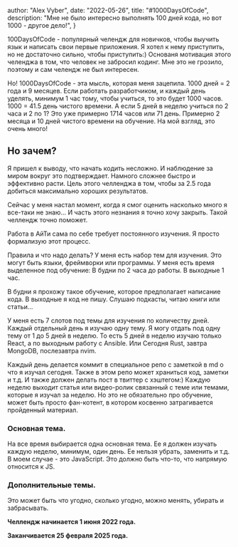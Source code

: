 
  author: "Alex Vyber",
  date: "2022-05-26",
  title: "#1000DaysOfCode",
  description:
    "Мне не было интересно выполнять 100 дней кода, но вот 1000 - другое дело!",
}


100DaysOfCode - популярный челендж для новичков, чтобы выучить язык и написать свои первые приложения. Я хотел к нему приступить, но не достаточно сильно, чтобы приступить:)
Основаня мотивация этого челенджа в том, что человек не забросил кодинг. Мне это не грозило, поэтому и сам челендж не был интересен.

Но! 1000DaysOfCode - эта мысль, которая меня зацепила.
1000 дней = 2 года и 9 месяцев.
Если работать разработчиком, и каждый день уделять, минимум 1 час тому, чтобы учиться, то это будет 1000 часов.
1000 = 41.5 день чистого времени.
А если 5 дней в неделю учиться по 2 часа и 2 по 1?
Это уже примерно 1714 часов или 71 день.
Примерно 2 месяца и 10 дней чистого времени на обучение.
На мой взгляд, это очень много!

## Но зачем?

Я пришел к выводу, что начать кодить несложно. И наблюдение за миром вокруг это подтверждает. Намного сложнее быстро и эффективно расти. Цель этого челленджа в том, чтобы за 2.5 года добиться максимально хороших результатов.

Сейчас у меня настал момент, когда я смог оценить насколько много я все-таки не знаю… И часть этого незнания я точно хочу закрыть. Такой челлендж точно поможет.

Работа в АйТи сама по себе требует постоянного изучения. Я просто формализую этот процесс.

Правила и что надо делать?
У меня есть набор тем для изучения. Это могут быть языки, фреймворки или программы.
У меня есть время выделенное под обучение:
В будни по 2 часа до работы.
В выходные 1 час.

В будни я прохожу такое обучение, которое предполагает написание кода.
В выходные я код не пишу. Слушаю подкасты, читаю книги или статьи…

У меня есть 7 слотов под темы для изучения по количеству дней. Каждый отдельный день я изучаю одну тему.
Я могу отдать под одну тему от 1 до 5 дней в неделю. То есть 5 дней в неделю изучаю только React, а по выходным работу с Ansible. Или Сегодня Rust, завтра MongoDB, послезавтра nvim.

Каждый день делается коммит в специальное репо с заметкой в md о что я изучал сегодня. Также в этом репо может храниться код, заметки и т.д. И также должен делать пост в твиттер с хэштегом:)
Каждую неделю выходит статья или видео-ролик связанный с теме или темами, которые я изучал за неделю. Но это не обязательно про обучение, может быть просто фан-котент, в котором косвенно затрагивается пройденный материал.

### Основная тема.

На все время выбирается одна основная тема. Ее я должен изучать каждую неделю, минимум, один день. Ее нельзя убрать, заменить и т.д.
В моем случае - это JavaScript. Это должно быть что-то, что напрямую относится к JS.

### Дополнительные темы.

Это может быть что угодно, сколько угодно, можно менять, убирать и забрасывать.

**Челлендж начинается 1 июня 2022 года.**

**Заканчивается 25 февраля 2025 года.**

